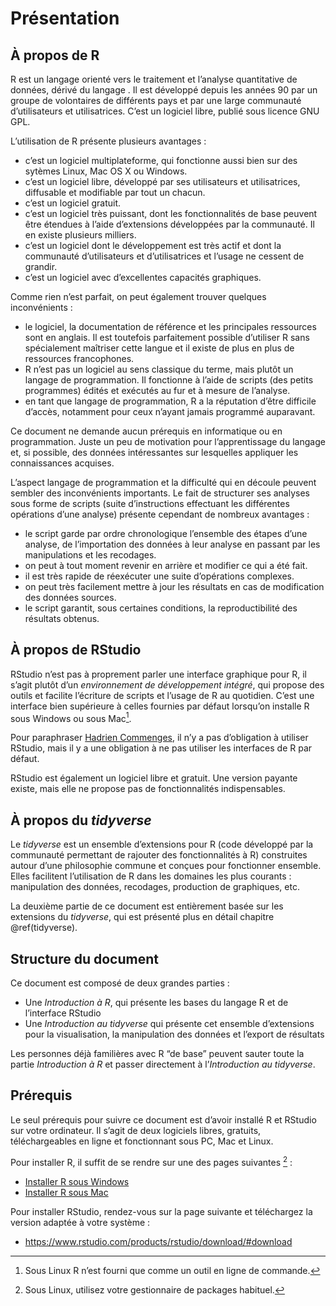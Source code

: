 # Présentation


## À propos de R

R est un langage orienté vers le traitement et l'analyse quantitative de données, dérivé du langage \textsf{S}. Il est développé depuis les années 90 par un groupe de volontaires de différents pays et par une large communauté d'utilisateurs et utilisatrices. C'est un logiciel libre, publié sous licence GNU GPL.

L'utilisation de R présente plusieurs avantages :

- c'est un logiciel multiplateforme, qui fonctionne aussi bien sur des sytèmes Linux, Mac OS X ou Windows.
- c'est un logiciel libre, développé par ses utilisateurs et utilisatrices, diffusable et modifiable par tout un chacun.
- c'est un logiciel gratuit.
- c'est un logiciel très puissant, dont les fonctionnalités de base peuvent être étendues à l'aide d'extensions développées par la communauté. Il en existe plusieurs milliers.
- c'est un logiciel dont le développement est très actif et dont la communauté d'utilisateurs et d'utilisatrices et l'usage ne cessent de grandir.
- c'est un logiciel avec d'excellentes capacités graphiques.

Comme rien n'est parfait, on peut également trouver quelques inconvénients :

- le logiciel, la documentation de référence et les principales ressources sont en anglais. Il est toutefois parfaitement possible d'utiliser R sans spécialement maîtriser cette langue et il existe de plus en plus de ressources francophones.
- R n'est pas un logiciel au sens classique du terme, mais plutôt un langage de programmation. Il fonctionne à l'aide de scripts (des petits programmes) édités et exécutés au fur et à mesure de l'analyse.
- en tant que langage de programmation, R a la réputation d'être difficile d'accès, notamment pour ceux n'ayant jamais programmé auparavant.

Ce document ne demande aucun prérequis en informatique ou en programmation. Juste un peu de motivation pour l'apprentissage du langage et, si possible, des données intéressantes sur lesquelles appliquer les connaissances acquises.

L'aspect langage de programmation et la difficulté qui en découle peuvent sembler des inconvénients importants. Le fait de structurer ses analyses sous forme de scripts (suite d'instructions effectuant les différentes opérations d'une analyse) présente cependant de nombreux avantages :

- le script garde par ordre chronologique l'ensemble des étapes d'une analyse, de l'importation des données à leur analyse en passant par les manipulations et les recodages.
- on peut à tout moment revenir en arrière et modifier ce qui a été fait.
- il est très rapide de réexécuter une suite d'opérations complexes.
- on peut très facilement mettre à jour les résultats en cas de modification des données sources.
- le script garantit, sous certaines conditions, la reproductibilité des résultats obtenus.


## À propos de RStudio {#rstudio}

RStudio n'est pas à proprement parler une interface graphique pour R, il s'agit plutôt d'un *environnement de développement intégré*, qui propose des outils et facilite l'écriture de scripts et l'usage de R au quotidien. C'est une interface bien supérieure à celles fournies par défaut lorsqu'on installe R sous Windows ou sous Mac^[Sous Linux R n'est fourni que comme un outil en ligne de commande.].

Pour paraphraser [Hadrien Commenges](https://elementr.hypotheses.org/237), il n'y a pas d'obligation à utiliser RStudio, mais il y a une obligation à ne pas utiliser les interfaces de R par défaut.

RStudio est également un logiciel libre et gratuit. Une version payante existe, mais elle ne propose pas de fonctionnalités indispensables.


## À propos du *tidyverse*

Le *tidyverse* est un ensemble d'extensions pour R (code développé par la communauté permettant de rajouter des fonctionnalités à R) construites autour d'une philosophie commune et conçues pour fonctionner ensemble. Elles facilitent l'utilisation de R dans les domaines les plus courants : manipulation des données, recodages, production de graphiques, etc.

La deuxième partie de ce document est entièrement basée sur les extensions du *tidyverse*, qui est présenté plus en détail chapitre \@ref(tidyverse).


## Structure du document

Ce document est composé de deux grandes parties :

- Une *Introduction à R*, qui présente les bases du langage R et de l'interface RStudio
- Une *Introduction au tidyverse* qui présente cet ensemble d'extensions pour la visualisation, la manipulation des données et l'export de résultats

Les personnes déjà familières avec R "de base" peuvent sauter toute la partie *Introduction à R* et passer directement à l'*Introduction au tidyverse*.


## Prérequis

Le seul prérequis pour suivre ce document est d'avoir installé R et RStudio sur votre ordinateur. Il s'agit de deux logiciels libres, gratuits, téléchargeables en ligne et fonctionnant sous PC, Mac et Linux.

Pour installer R, il suffit de se rendre sur une des pages suivantes ^[Sous Linux, utilisez votre gestionnaire de packages habituel.] :

- [Installer R sous Windows](https://cloud.r-project.org/bin/windows/base/)
- [Installer R sous Mac](https://cloud.r-project.org/bin/macosx/)

Pour installer RStudio, rendez-vous sur la page suivante et téléchargez la version adaptée à votre système :

- [https://www.rstudio.com/products/rstudio/download/#download](https://www.rstudio.com/products/rstudio/download/#download)




